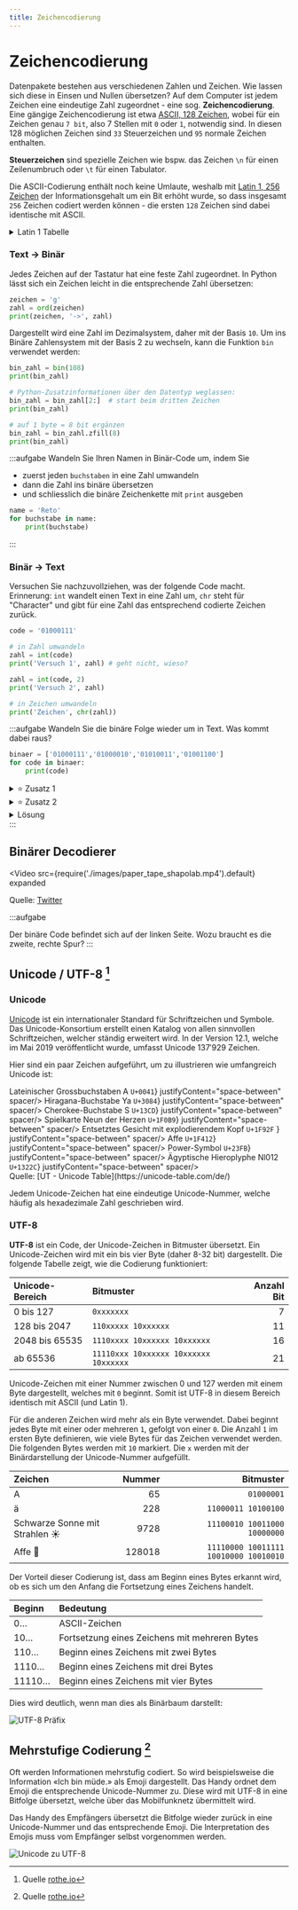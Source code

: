 ```yaml
---
title: Zeichencodierung
---
```




# Zeichencodierung

Datenpakete bestehen aus verschiedenen Zahlen und Zeichen. Wie lassen sich diese in Einsen und Nullen übersetzen? Auf dem Computer ist jedem Zeichen eine eindeutige Zahl zugeordnet - eine sog. **Zeichencodierung**. Eine gängige Zeichencodierung ist etwa [ASCII, 128 Zeichen](https://de.wikipedia.org/wiki/American_Standard_Code_for_Information_Interchange), wobei für ein Zeichen genau `7 bit`, also 7 Stellen mit `0` oder `1`, notwendig sind. In diesen 128 möglichen Zeichen sind `33` Steuerzeichen und `95` normale Zeichen enthalten.

**Steuerzeichen** sind spezielle Zeichen wie bspw. das Zeichen `\n` für einen Zeilenumbruch oder `\t` für einen Tabulator.

Die ASCII-Codierung enthält noch keine Umlaute, weshalb mit [Latin 1, 256 Zeichen](https://de.wikipedia.org/wiki/ISO_8859-1) der Informationsgehalt um ein Bit erhöht wurde, so dass insgesamt `256` Zeichen codiert werden können - die ersten `128` Zeichen sind dabei identische mit ASCII.

<details className="small-table" ><summary>Latin 1 Tabelle</summary>

<AsciiEncoding />

| Zeichen | Zahl | Binär      |
| :------ | :--- | :--------- |
|         | 0    | `00000000` |
|         | 1    | `00000001` |
|         | 2    | `00000010` |
|         | 3    | `00000011` |
|         | 4    | `00000100` |
|         | 5    | `00000101` |
|         | 6    | `00000110` |
|         | 7    | `00000111` |
|         | 8    | `00001000` |
| `\t`    | 9    | `00001001` |
| `\n`    | 10   | `00001010` |
|         | 11   | `00001011` |
|         | 12   | `00001100` |
|         | 13   | `00001101` |
|         | 14   | `00001110` |
|         | 15   | `00001111` |
|         | 16   | `00010000` |
|         | 17   | `00010001` |
|         | 18   | `00010010` |
|         | 19   | `00010011` |
|         | 20   | `00010100` |
|         | 21   | `00010101` |
|         | 22   | `00010110` |
|         | 23   | `00010111` |
|         | 24   | `00011000` |
|         | 25   | `00011001` |
|         | 26   | `00011010` |
|         | 27   | `00011011` |
|         | 28   | `00011100` |
|         | 29   | `00011101` |
|         | 30   | `00011110` |
|         | 31   | `00011111` |
|         | 32   | `00100000` |
| !       | 33   | `00100001` |
| "       | 34   | `00100010` |
| #       | 35   | `00100011` |
| $       | 36   | `00100100` |
| %       | 37   | `00100101` |
| &       | 38   | `00100110` |
| '       | 39   | `00100111` |
| (       | 40   | `00101000` |
| )       | 41   | `00101001` |
| \*      | 42   | `00101010` |
| +       | 43   | `00101011` |
| ,       | 44   | `00101100` |
| -       | 45   | `00101101` |
| .       | 46   | `00101110` |
| /       | 47   | `00101111` |
| 0       | 48   | `00110000` |
| 1       | 49   | `00110001` |
| 2       | 50   | `00110010` |
| 3       | 51   | `00110011` |
| 4       | 52   | `00110100` |
| 5       | 53   | `00110101` |
| 6       | 54   | `00110110` |
| 7       | 55   | `00110111` |
| 8       | 56   | `00111000` |
| 9       | 57   | `00111001` |
| :       | 58   | `00111010` |
| ;       | 59   | `00111011` |
| <       | 60   | `00111100` |
| =       | 61   | `00111101` |
| >       | 62   | `00111110` |
| ?       | 63   | `00111111` |
| @       | 64   | `01000000` |
| A       | 65   | `01000001` |
| B       | 66   | `01000010` |
| C       | 67   | `01000011` |
| D       | 68   | `01000100` |
| E       | 69   | `01000101` |
| F       | 70   | `01000110` |
| G       | 71   | `01000111` |
| H       | 72   | `01001000` |
| I       | 73   | `01001001` |
| J       | 74   | `01001010` |
| K       | 75   | `01001011` |
| L       | 76   | `01001100` |
| M       | 77   | `01001101` |
| N       | 78   | `01001110` |
| O       | 79   | `01001111` |
| P       | 80   | `01010000` |
| Q       | 81   | `01010001` |
| R       | 82   | `01010010` |
| S       | 83   | `01010011` |
| T       | 84   | `01010100` |
| U       | 85   | `01010101` |
| V       | 86   | `01010110` |
| W       | 87   | `01010111` |
| X       | 88   | `01011000` |
| Y       | 89   | `01011001` |
| Z       | 90   | `01011010` |
| [       | 91   | `01011011` |
| \\      | 92   | `01011100` |
| ]       | 93   | `01011101` |
| ^       | 94   | `01011110` |
| \_      | 95   | `01011111` |
| \`      | 96   | `01100000` |
| a       | 97   | `01100001` |
| b       | 98   | `01100010` |
| c       | 99   | `01100011` |
| d       | 100  | `01100100` |
| e       | 101  | `01100101` |
| f       | 102  | `01100110` |
| g       | 103  | `01100111` |
| h       | 104  | `01101000` |
| i       | 105  | `01101001` |
| j       | 106  | `01101010` |
| k       | 107  | `01101011` |
| l       | 108  | `01101100` |
| m       | 109  | `01101101` |
| n       | 110  | `01101110` |
| o       | 111  | `01101111` |
| p       | 112  | `01110000` |
| q       | 113  | `01110001` |
| r       | 114  | `01110010` |
| s       | 115  | `01110011` |
| t       | 116  | `01110100` |
| u       | 117  | `01110101` |
| v       | 118  | `01110110` |
| w       | 119  | `01110111` |
| x       | 120  | `01111000` |
| y       | 121  | `01111001` |
| z       | 122  | `01111010` |
| {       | 123  | `01111011` |
| \|      | 124  | `01111100` |
| }       | 125  | `01111101` |
| ~       | 126  | `01111110` |
|        | 127  | `01111111` |
|         | 128  | `10000000` |
|         | 129  | `10000001` |
|         | 130  | `10000010` |
|         | 131  | `10000011` |
|         | 132  | `10000100` |
|         | 133  | `10000101` |
|         | 134  | `10000110` |
|         | 135  | `10000111` |
|         | 136  | `10001000` |
|         | 137  | `10001001` |
|         | 138  | `10001010` |
|         | 139  | `10001011` |
|         | 140  | `10001100` |
|         | 141  | `10001101` |
|         | 142  | `10001110` |
|         | 143  | `10001111` |
|         | 144  | `10010000` |
|         | 145  | `10010001` |
|         | 146  | `10010010` |
|         | 147  | `10010011` |
|         | 148  | `10010100` |
|         | 149  | `10010101` |
|         | 150  | `10010110` |
|         | 151  | `10010111` |
|         | 152  | `10011000` |
|         | 153  | `10011001` |
|         | 154  | `10011010` |
|         | 155  | `10011011` |
|         | 156  | `10011100` |
|         | 157  | `10011101` |
|         | 158  | `10011110` |
|         | 159  | `10011111` |
|         | 160  | `10100000` |
| ¡       | 161  | `10100001` |
| ¢       | 162  | `10100010` |
| £       | 163  | `10100011` |
| ¤       | 164  | `10100100` |
| ¥       | 165  | `10100101` |
| ¦       | 166  | `10100110` |
| §       | 167  | `10100111` |
| ¨       | 168  | `10101000` |
| ©       | 169  | `10101001` |
| ª       | 170  | `10101010` |
| «       | 171  | `10101011` |
| ¬       | 172  | `10101100` |
|         | 173  | `10101101` |
| ®       | 174  | `10101110` |
| ¯       | 175  | `10101111` |
| °       | 176  | `10110000` |
| ±       | 177  | `10110001` |
| ²       | 178  | `10110010` |
| ³       | 179  | `10110011` |
| ´       | 180  | `10110100` |
| µ       | 181  | `10110101` |
| ¶       | 182  | `10110110` |
| ·       | 183  | `10110111` |
| ¸       | 184  | `10111000` |
| ¹       | 185  | `10111001` |
| º       | 186  | `10111010` |
| »       | 187  | `10111011` |
| ¼       | 188  | `10111100` |
| ½       | 189  | `10111101` |
| ¾       | 190  | `10111110` |
| ¿       | 191  | `10111111` |
| À       | 192  | `11000000` |
| Á       | 193  | `11000001` |
| Â       | 194  | `11000010` |
| Ã       | 195  | `11000011` |
| Ä       | 196  | `11000100` |
| Å       | 197  | `11000101` |
| Æ       | 198  | `11000110` |
| Ç       | 199  | `11000111` |
| È       | 200  | `11001000` |
| É       | 201  | `11001001` |
| Ê       | 202  | `11001010` |
| Ë       | 203  | `11001011` |
| Ì       | 204  | `11001100` |
| Í       | 205  | `11001101` |
| Î       | 206  | `11001110` |
| Ï       | 207  | `11001111` |
| Ð       | 208  | `11010000` |
| Ñ       | 209  | `11010001` |
| Ò       | 210  | `11010010` |
| Ó       | 211  | `11010011` |
| Ô       | 212  | `11010100` |
| Õ       | 213  | `11010101` |
| Ö       | 214  | `11010110` |
| ×       | 215  | `11010111` |
| Ø       | 216  | `11011000` |
| Ù       | 217  | `11011001` |
| Ú       | 218  | `11011010` |
| Û       | 219  | `11011011` |
| Ü       | 220  | `11011100` |
| Ý       | 221  | `11011101` |
| Þ       | 222  | `11011110` |
| ß       | 223  | `11011111` |
| à       | 224  | `11100000` |
| á       | 225  | `11100001` |
| â       | 226  | `11100010` |
| ã       | 227  | `11100011` |
| ä       | 228  | `11100100` |
| å       | 229  | `11100101` |
| æ       | 230  | `11100110` |
| ç       | 231  | `11100111` |
| è       | 232  | `11101000` |
| é       | 233  | `11101001` |
| ê       | 234  | `11101010` |
| ë       | 235  | `11101011` |
| ì       | 236  | `11101100` |
| í       | 237  | `11101101` |
| î       | 238  | `11101110` |
| ï       | 239  | `11101111` |
| ð       | 240  | `11110000` |
| ñ       | 241  | `11110001` |
| ò       | 242  | `11110010` |
| ó       | 243  | `11110011` |
| ô       | 244  | `11110100` |
| õ       | 245  | `11110101` |
| ö       | 246  | `11110110` |
| ÷       | 247  | `11110111` |
| ø       | 248  | `11111000` |
| ù       | 249  | `11111001` |
| ú       | 250  | `11111010` |
| û       | 251  | `11111011` |
| ü       | 252  | `11111100` |
| ý       | 253  | `11111101` |
| þ       | 254  | `11111110` |
| ÿ       | 255  | `11111111` |

</details>

### Text -> Binär

Jedes Zeichen auf der Tastatur hat eine feste Zahl zugeordnet. In Python lässt sich ein Zeichen leicht in die entsprechende Zahl übersetzen:

```py live_py slim
zeichen = 'g'
zahl = ord(zeichen)
print(zeichen, '->', zahl)
```

Dargestellt wird eine Zahl im Dezimalsystem, daher mit der Basis `10`. Um ins Binäre Zahlensystem mit der Basis 2 zu wechseln, kann die Funktion `bin` verwendet werden:

```py live_py slim
bin_zahl = bin(108)
print(bin_zahl)

# Python-Zusatzinformationen über den Datentyp weglassen:
bin_zahl = bin_zahl[2:]  # start beim dritten Zeichen
print(bin_zahl)

# auf 1 byte = 8 bit ergänzen
bin_zahl = bin_zahl.zfill(8)
print(bin_zahl)
```

:::aufgabe
Wandeln Sie Ihren Namen in Binär-Code um, indem Sie

- zuerst jeden `buchstaben` in eine Zahl umwandeln
- dann die Zahl ins binäre übersetzen
- und schliesslich die binäre Zeichenkette mit `print` ausgeben

```py live_py title=bin--name.py
name = 'Reto'
for buchstabe in name:
    print(buchstabe)
```

:::

### Binär -> Text

Versuchen Sie nachzuvollziehen, was der folgende Code macht. Erinnerung: `int` wandelt einen Text in eine Zahl um, `chr` steht für "Character" und gibt für eine Zahl das entsprechend codierte Zeichen zurück.

```py live_py slim
code = '01000111'

# in Zahl umwandeln
zahl = int(code)
print('Versuch 1', zahl) # geht nicht, wieso?

zahl = int(code, 2)
print('Versuch 2', zahl)

# in Zeichen umwandeln
print('Zeichen', chr(zahl))
```

:::aufgabe
Wandeln Sie die binäre Folge wieder um in Text. Was kommt dabei raus?

```py live_py title=name.py
binaer = ['01000111','01000010','01010011','01001100']
for code in binaer:
    print(code)
```

<details><summary>⭐️ Zusatz 1</summary>
Können Sie das übersetzte Wort auch auf einer einzigen Zeile ausgeben?
</details>
<details><summary>⭐️ Zusatz 2</summary>

Die folgende Funktion wandelt eine Text-Kette aus Binär-Zahlen in eine Liste mit Binär-Zahlen von `8bit` länge um. Verwenden Sie diese Funktion, um eine beliebige Zeichenkette in Text umzuwandeln.

```py live_py
def to_8bit(bin_text):
    return [bin_text[i:i + 8] for i in range(0, len(bin_text), 8)]

binaer = to_8bit('01000111010000100101001101001100')
print(binaer)
```

</details>

<details><summary>Lösung</summary>

```py
binaer = ['01000111','01000010','01010011','01001100']
for code in binaer:
    zahl = int(code, 2)
    print(chr(zahl))
```

</details>
:::


## Binärer Decodierer

<Video 
    src={require('./images/paper_tape_shapolab.mp4').default}
    expanded
>

Quelle: [Twitter](https://twitter.com/shapoco/status/1373534314961326092)

</Video>

:::aufgabe

Der binäre Code befindet sich auf der linken Seite. Wozu braucht es die zweite, rechte Spur? 
:::

## Unicode / UTF-8 [^1]

### Unicode

[Unicode](https://de.wikipedia.org/wiki/Unicode) ist ein internationaler Standard für Schriftzeichen und Symbole. Das Unicode-Konsortium erstellt einen Katalog von allen sinnvollen Schriftzeichen, welcher ständig erweitert wird. In der Version 12.1, welche im Mai 2019 veröffentlicht wurde, umfasst Unicode $137'929$ Zeichen.

Hier sind ein paar Zeichen aufgeführt, um zu illustrieren wie umfangreich Unicode ist:

<div>
<Flex>
    <Card imgSrc={require('./images/unicode-0041.png').default} description={<a href="https://unicode-table.com/de/0041/">Lateinischer Grossbuchstaben A <code>U+0041</code></a>} justifyContent="space-between" spacer/>
    <Card imgSrc={require('./images/unicode-3084.png').default} description={<a href="https://unicode-table.com/de/3084/">Hiragana-Buchstabe Ya <code>U+3084</code></a>} justifyContent="space-between" spacer/>
    <Card imgSrc={require('./images/unicode-13CD.png').default} description={<a href="https://unicode-table.com/de/13CD/">Cherokee-Buchstabe S <code>U+13CD</code></a>} justifyContent="space-between" spacer/>
    <Card imgSrc={require('./images/unicode-1F0B9.png').default} description={<a href="https://unicode-table.com/de/1F0B9/">Spielkarte Neun der Herzen <code>U+1F0B9</code></a>} justifyContent="space-between" spacer/>
</Flex>

<Flex>
    <Card imgSrc={require('./images/unicode-1F92F.png').default} description={<a href="https://unicode-table.com/de/1F92F/">Entsetztes Gesicht mit explodierendem Kopf <code>U+1F92F</code>
</a>} justifyContent="space-between" spacer/>
    <Card imgSrc={require('./images/unicode-1F412.png').default} description={<a href="https://unicode-table.com/de/1F412/">Affe <code>U+1F412</code></a>} justifyContent="space-between" spacer/>
    <Card imgSrc={require('./images/unicode-23FB.png').default} description={<a href="https://unicode-table.com/de/23FB/">Power-Symbol <code>U+23FB</code></a>} justifyContent="space-between" spacer/>
    <Card imgSrc={require('./images/unicode-1322C.png').default} description={<a href="https://unicode-table.com/de/1322C/">Ägyptische Hieroplyphe Nl012 <code>U+1322C</code></a>} justifyContent="space-between" spacer/>
</Flex>
</div>
Quelle: [UT - Unicode Table](https://unicode-table.com/de/)

Jedem Unicode-Zeichen hat eine eindeutige Unicode-Nummer, welche häufig als hexadezimale Zahl geschrieben wird.

### UTF-8

**UTF-8** ist ein Code, der Unicode-Zeichen in Bitmuster übersetzt. Ein Unicode-Zeichen wird mit ein bis vier Byte (daher 8-32 bit) dargestellt. Die folgende Tabelle zeigt, wie die Codierung funktioniert:

| Unicode-Bereich | Bitmuster                             | Anzahl Bit |
| :-------------- | :------------------------------------ | ---------: |
| 0 bis 127       | `0xxxxxxx`                            |          7 |
| 128 bis 2047    | `110xxxxx 10xxxxxx`                   |         11 |
| 2048 bis 65535  | `1110xxxx 10xxxxxx 10xxxxxx`          |         16 |
| ab 65536        | `11110xxx 10xxxxxx 10xxxxxx 10xxxxxx` |         21 |

Unicode-Zeichen mit einer Nummer zwischen 0 und 127 werden mit einem Byte dargestellt, welches mit `0` beginnt. Somit ist UTF-8 in diesem Bereich identisch mit ASCII (und Latin 1).

Für die anderen Zeichen wird mehr als ein Byte verwendet. Dabei beginnt jedes Byte mit einer oder mehreren `1`, gefolgt von einer `0`. Die Anzahl `1` im ersten Byte definieren, wie viele Bytes für das Zeichen verwendet werden. Die folgenden Bytes werden mit `10` markiert. Die `x` werden mit der Binärdarstellung der Unicode-Nummer aufgefüllt.

| Zeichen                       | Nummer |                             Bitmuster |
| :---------------------------- | -----: | ------------------------------------: |
| A                             |     65 |                            `01000001` |
| ä                             |    228 |                   `11000011 10100100` |
| Schwarze Sonne mit Strahlen ☀ |   9728 |          `11100010 10011000 10000000` |
| Affe 🐒                       | 128018 | `11110000 10011111 10010000 10010010` |

Der Vorteil dieser Codierung ist, dass am Beginn eines Bytes erkannt wird, ob es sich um den Anfang die Fortsetzung eines Zeichens handelt.

| Beginn | Bedeutung                                     |
| :----- | :-------------------------------------------- |
| 0…     | ASCII-Zeichen                                 |
| 10…    | Fortsetzung eines Zeichens mit mehreren Bytes |
| 110…   | Beginn eines Zeichens mit zwei Bytes          |
| 1110…  | Beginn eines Zeichens mit drei Bytes          |
| 11110… | Beginn eines Zeichens mit vier Bytes          |

Dies wird deutlich, wenn man dies als Binärbaum darstellt:

![UTF-8 Präfix](images/utf-8-prefix.svg)

## Mehrstufige Codierung [^2]


Oft werden Informationen mehrstufig codiert. So wird beispielsweise die Information «Ich bin müde.» als Emoji dargestellt. Das Handy ordnet dem Emoji die entsprechende Unicode-Nummer zu. Diese wird mit UTF-8 in eine Bitfolge übersetzt, welche über das Mobilfunknetz übermittelt wird.

Das Handy des Empfängers übersetzt die Bitfolge wieder zurück in eine Unicode-Nummer und das entsprechende Emoji. Die Interpretation des Emojis muss vom Empfänger selbst vorgenommen werden.

![Unicode zu UTF-8](images/unicode.svg)

[^1]: Quelle [rothe.io](https://rothe.io/?page=code/3-text/4-unicode/)
[^2]: Quelle [rothe.io](https://rothe.io/?page=code/3-text/5-code/)
